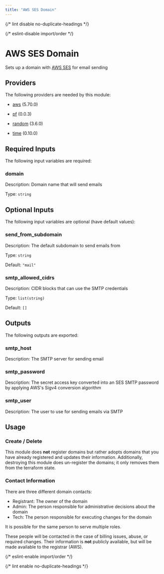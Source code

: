 ```yaml
---
title: "AWS SES Domain"
---
```



{/* lint disable no-duplicate-headings */}

{/* eslint-disable import/order */}

<ModuleHeader
  name="aws_ses_domain"
  sourceHref="https://github.com/Panfactum/stack/tree/__PANFACTUM_VERSION_EDGE__/packages/infrastructure/aws_ses_domain"
  status="stable"
  type="direct"
/>

# AWS SES Domain

Sets up a domain with [AWS SES](https://aws.amazon.com/ses/) for email sending

## Providers

The following providers are needed by this module:

- [aws](https://registry.terraform.io/providers/hashicorp/aws/5.70.0/docs) (5.70.0)

- [pf](https://registry.terraform.io/providers/panfactum/pf/0.0.3/docs) (0.0.3)

- [random](https://registry.terraform.io/providers/hashicorp/random/3.6.0/docs) (3.6.0)

- [time](https://registry.terraform.io/providers/hashicorp/time/0.10.0/docs) (0.10.0)

## Required Inputs

The following input variables are required:

### domain

Description: Domain name that will send emails

Type: `string`

## Optional Inputs

The following input variables are optional (have default values):

### send_from_subdomain

Description: The default subdomain to send emails from

Type: `string`

Default: `"mail"`

### smtp_allowed_cidrs

Description: CIDR blocks that can use the SMTP credentials

Type: `list(string)`

Default: `[]`

## Outputs

The following outputs are exported:

### smtp_host

Description: The SMTP server for sending email

### smtp_password

Description: The secret access key converted into an SES SMTP password by applying AWS's Sigv4 conversion algorithm

### smtp_user

Description: The user to use for sending emails via SMTP

## Usage

### Create / Delete

This module does **not** register domains but rather adopts domains
that you have already registered and updates their information.
Additionally, destroying this module does un-register the domains;
it only removes them from the terraform state.

### Contact Information

There are three different domain contacts:

- Registrant: The owner of the domain
- Admin: The person responsible for administrative decisions about the domain
- Tech: The person responsible for executing changes for the domain

It is possible for the same person to serve multiple roles.

These people will be contacted in the case of billing issues, abuse, or required
changes. Their information is **not** publicly available, but will be made
available to the registrar (AWS).

{/* eslint-enable import/order */}

{/* lint enable no-duplicate-headings */}
